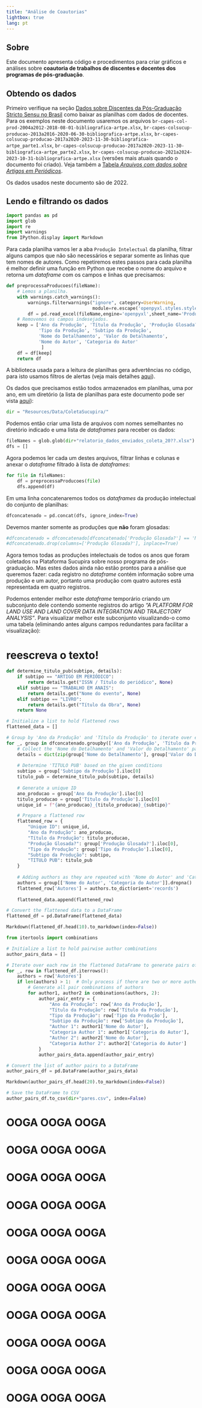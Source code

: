 ```yaml
---
title: "Análise de Coautorias"
lightbox: true
lang: pt
---
```


## Sobre

Este documento apresenta código e procedimentos para criar gráficos e análises sobre **coautoria de trabalhos de discentes e docentes dos programas de pós-graduação**.

## Obtendo os dados

Primeiro verifique na seção [Dados sobre Discentes da Pós-Graduação Stricto Sensu no Brasil](dadosabertos-baixando.qmd#sec-dados-abertos-producao) como baixar as planilhas com dados de docentes. Para os exemplos neste documento usaremos os arquivos `br-capes-col-prod-2004a2012-2018-08-01-bibliografica-artpe.xlsx`, `br-capes-colsucup-producao-2013a2016-2020-06-30-bibliografica-artpe.xlsx`, `br-capes-colsucup-producao-2017a2020-2023-11-30-bibliografica-artpe_parte1.xlsx`, `br-capes-colsucup-producao-2017a2020-2023-11-30-bibliografica-artpe_parte2.xlsx`, `br-capes-colsucup-producao-2021a2024-2023-10-31-bibliografica-artpe.xlsx` (versões mais atuais quando o documento foi criado). Veja também a [Tabela *Arquivos com dados sobre Artigos em Periódicos*](dadosabertos-baixando.qmd#tbl-abertos-baixando-artpe).

::: {.callout-important title="Atenção"}
Os dados usados neste documento são de 2022.
:::

## Lendo e filtrando os dados

```python
import pandas as pd
import glob
import re
import warnings
from IPython.display import Markdown
```

Para cada planilha vamos ler a aba `Produção Intelectual` da planilha, filtrar alguns campos que não são necessários e separar somente as linhas que tem nomes de autores. Como repetiremos estes passos para cada planilha é melhor definir uma função em Python que recebe o nome do arquivo e retorna um *dataframe* com os campos e linhas que precisamos:

```python
def preprocessaProducoes(fileName):
    # Lemos a planilha.
    with warnings.catch_warnings():
        warnings.filterwarnings("ignore", category=UserWarning, 
                                module=re.escape('openpyxl.styles.stylesheet'))
        df = pd.read_excel(fileName,engine='openpyxl',sheet_name='Produção Intelectual')
    # Removemos os campos indesejados.    
    keep = ['Ano da Produção', 'Título da Produção', 'Produção Glosada?',
            'Tipo da Produção', 'Subtipo da Produção', 
            'Nome do Detalhamento', 'Valor do Detalhamento',
            'Nome do Autor', 'Categoria do Autor'
             ]
    df = df[keep]
    return df
```

A biblioteca usada para a leitura de planilhas gera advertências no código, para isto usamos filtros de alertas (veja mais detalhes [aqui](https://stackoverflow.com/questions/66214951/deal-with-openpyxl-warning-workbook-contains-no-default-style-apply-openpyxl/77942784)).

Os dados que precisamos estão todos armazenados em planilhas, uma por ano, em um diretório (a lista de planilhas para este documento pode ser vista [aqui](sucupira-baixando.qmd#arquivos-baixados-neste-exemplo)):

```python
dir = "Resources/Data/ColetaSucupira/"
```

Podemos então criar uma lista de arquivos com nomes semelhantes no diretório indicado e uma lista de *dataframes* para receber os dados:

```python
fileNames = glob.glob(dir+"relatorio_dados_enviados_coleta_20??.xlsx")
dfs = []
```

Agora podemos ler cada um destes arquivos, filtrar linhas e colunas e anexar o *dataframe* filtrado à lista de *dataframes*:

```python
for file in fileNames:
    df = preprocessaProducoes(file)
    dfs.append(df)
```

Em uma linha concatenaremos todos os *dataframes* da produção intelectual do conjunto de planilhas:

```python
dfconcatenado = pd.concat(dfs, ignore_index=True)    
```

Devemos manter somente as produções que **não** foram glosadas:

```python
#dfconcatenado = dfconcatenado[dfconcatenado['Produção Glosada?'] == 'Não']
#dfconcatenado.drop(columns=['Produção Glosada?'], inplace=True)
```

Agora temos todas as produções intelectuais de todos os anos que foram coletados na Plataforma Sucupira sobre nosso programa de pós-graduação. Mas estes dados ainda não estão prontos para a análise que queremos fazer: cada registro no *dataframe* contém informação sobre uma produção e um autor, portanto uma produção com quatro autores está representada em quatro registros.

Podemos entender melhor este *dataframe* temporário criando um subconjunto dele contendo somente registros do artigo *"A PLATFORM FOR LAND USE AND LAND COVER DATA INTEGRATION AND TRAJECTORY ANALYSIS"*. Para visualizar melhor este subconjunto visualizando-o como uma tabela (eliminando antes alguns campos redundantes para facilitar a visualização):

# reescreva o texto!

```python
def determine_titulo_pub(subtipo, details):
    if subtipo == "ARTIGO EM PERIÓDICO":
        return details.get("ISSN / Título do periódico", None)
    elif subtipo == "TRABALHO EM ANAIS":
        return details.get("Nome do evento", None)
    elif subtipo == "LIVRO":
        return details.get("Título da Obra", None)
    return None
```

```python

# Initialize a list to hold flattened rows
flattened_data = []

# Group by 'Ano da Produção' and 'Título da Produção' to iterate over each publication
for _, group in dfconcatenado.groupby(['Ano da Produção', 'Título da Produção', 'Subtipo da Produção']):
    # Collect the 'Nome do Detalhamento' and 'Valor do Detalhamento' pairs into a dictionary for easy access
    details = dict(zip(group['Nome do Detalhamento'], group['Valor do Detalhamento']))
    
    # Determine 'TITULO PUB' based on the given conditions
    subtipo = group['Subtipo da Produção'].iloc[0]
    titulo_pub = determine_titulo_pub(subtipo, details)
    
    # Generate a unique ID
    ano_producao = group['Ano da Produção'].iloc[0]
    titulo_producao = group['Título da Produção'].iloc[0]
    unique_id = f"{ano_producao}_{titulo_producao}_{subtipo}"

    # Prepare a flattened row
    flattened_row = {
        "Unique ID": unique_id,
        "Ano da Produção": ano_producao,
        "Título da Produção": titulo_producao,
        "Produção Glosada?": group['Produção Glosada?'].iloc[0],
        "Tipo da Produção": group['Tipo da Produção'].iloc[0],
        "Subtipo da Produção": subtipo,
        "TITULO PUB": titulo_pub
    }
    
    # Adding authors as they are repeated with 'Nome do Autor' and 'Categoria do Autor' columns
    authors = group[['Nome do Autor', 'Categoria do Autor']].dropna()
    flattened_row['Autores'] = authors.to_dict(orient='records')
    
    flattened_data.append(flattened_row)

# Convert the flattened data to a DataFrame
flattened_df = pd.DataFrame(flattened_data)


```

```python
Markdown(flattened_df.head(10).to_markdown(index=False))


```

```python
from itertools import combinations

# Initialize a list to hold pairwise author combinations
author_pairs_data = []

# Iterate over each row in the flattened DataFrame to generate pairs of authors
for _, row in flattened_df.iterrows():
    authors = row['Autores']
    if len(authors) > 1:  # Only process if there are two or more authors
        # Generate all pair combinations of authors
        for author1, author2 in combinations(authors, 2):
            author_pair_entry = {
                "Ano da Produção": row['Ano da Produção'],
                "Título da Produção": row['Título da Produção'],
                "Tipo da Produção": row['Tipo da Produção'],
                "Subtipo da Produção": row['Subtipo da Produção'],
                "Author 1": author1['Nome do Autor'],
                "Categoria Author 1": author1['Categoria do Autor'],
                "Author 2": author2['Nome do Autor'],
                "Categoria Author 2": author2['Categoria do Autor']
            }
            author_pairs_data.append(author_pair_entry)

# Convert the list of author pairs to a DataFrame
author_pairs_df = pd.DataFrame(author_pairs_data)
```

```python
Markdown(author_pairs_df.head(20).to_markdown(index=False))

# Save the DataFrame to CSV
author_pairs_df.to_csv(dir+"pares.csv", index=False)

```

# OOGA OOGA OOGA

# OOGA OOGA OOGA

# OOGA OOGA OOGA

# OOGA OOGA OOGA

# OOGA OOGA OOGA

# OOGA OOGA OOGA

# OOGA OOGA OOGA

# OOGA OOGA OOGA

# OOGA OOGA OOGA

# OOGA OOGA OOGA

# OOGA OOGA OOGA

```python
```

```python
```

```python
```

```python
```

```python
```

```python
```

```python
```

```python
```

```python
```

```python
```

```python
```

```python
```

```python
```

```python
```

```python
```

```python
```

```python
```

```python
```

```python
```

```python
```

```python
```

```python
```

```python
```